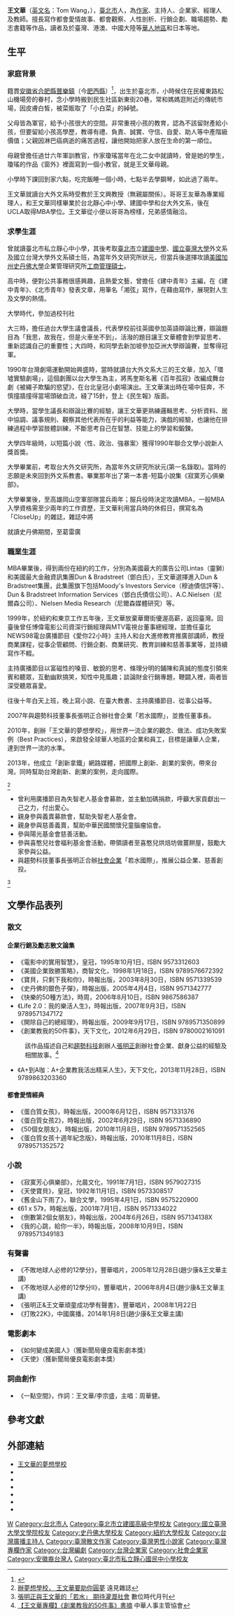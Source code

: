 {{Otheruses|other=名为王文华的其他人物|王文华}}
{{Infobox_Person
| name = 王文華
|image= 
|box_width= 180px
| Sex = 男
| english_names = Tom Wang
| nationality = {{ROC}}
| Native place = 
|occupation= 暢銷作家、 王文華的夢想學校校長、 News98《愛你22小時》主持人   
| period = 
| party = 
|birth_date= {{birth_date_and _age|1967|12|17}}
|birth_place={{TW}}[[臺北市|臺北市]] 
|death_date= 
|death_place=
| spouse = 
|education= 
* 臺北市私立靜心國民中小學暨幼稚園
* [[臺北市立建國高級中學|臺北市立建國高級中學]]
* [[國立臺灣大學|國立臺灣大學]]外國語文學系文學學士
* [[美國|美國]][[斯坦福大學|斯坦福大學]][[斯坦福商学研究生院|斯坦福商学研究生院]][[企業管理碩士|企業管理碩士]]
* 紐約大學電影製作密集班 
| past = 
*Dun & Bradstreet
*Moody's Investors Service
*Dun & Bradstreet Software Japan
*Nielsen Media Research
* 博偉電影公司資深行銷經理
* MTV電視台亞太區董事總經理
* 台大進修教育推廣部講師
* NEWS98廣播節目主持人
* 若水國際股份有限公司董事長
* 王文華的夢想學校校長、執行長及教育訓練講師
| work =
* 《天使寶貝》
* 《舊金山下雨了》
* 《電影中的實用智慧》
* 《美國企業致勝策略》
* 《蛋白質女孩》
* 《[http://www.books.com.tw/exep/assp.php/jamezku/products/0010196628?utm_source=jamezku&utm_medium=ap-books&utm_content=recommend&utm_campaign=ap-201411 蛋白質女孩2]》
* 《61 x 57》
* 《寶貝，只剩下我和你》
* 《倒數第2個女朋友》
* 《史丹佛的銀色子彈》
* 《[http://www.books.com.tw/exep/assp.php/jamezku/products/0010379376?utm_source=jamezku&utm_medium=ap-books&utm_content=recommend&utm_campaign=ap-201411 Life 2.0：我的樂活人生]》
* 《[http://www.books.com.tw/exep/assp.php/jamezku/products/0010416830?utm_source=jamezku&utm_medium=ap-books&utm_content=recommend&utm_campaign=ap-201411 我的心跳，給你一半]》
* 《[http://www.books.com.tw/exep/assp.php/jamezku/products/0010447401?utm_source=jamezku&utm_medium=ap-books&utm_content=recommend&utm_campaign=ap-201411 開除自己的總經理]》
* 《[http://www.books.com.tw/exep/assp.php/jamezku/products/0010486219?utm_source=jamezku&utm_medium=ap-books&utm_content=recommend&utm_campaign=ap-201411 50個女朋友]》
* 《蛋白質女孩十週年紀念版》
* 《[http://www.books.com.tw/exep/assp.php/jamezku/products/0010549979?utm_source=jamezku&utm_medium=ap-books&utm_content=recommend&utm_campaign=ap-201411 創業教我的50件事]》
*《我單身的最後一年》
|awards=
* 聯合文學小說新人獎
* 新聞局優良電影劇本獎
}}

'''王文華'''（[[英文名|英文名]]：Tom Wang，{{bd|1967年|12月17日}}），[[臺北市|臺北市]]人，為[[作家|作家]]、主持人、企業家、經理人及教師。擅長寫作都會愛情故事、都會觀察、人性剖析、行銷企劃、職場趨勢、勵志書籍等作品，讀者及於臺灣、港澳、中國大陸等[[華人地區|華人地區]]和日本等地。

==生平==
===家庭背景===
籍貫[[安徽省_(中华民国)|安徽省]][[合肥縣|合肥縣]][[豐樂鎮_(肥西縣)|豐樂鎮]]（今[[肥西縣|肥西縣]]）<ref>{{Cite web |url=http://www.readingtimes.com.tw/authors/tomwang/works/back_home.htm |title=回家 - 時報悅讀網：王文華流行館--其他散文作品 |access-date=2021-02-18 |archive-date=2020-01-22 |archive-url=https://web.archive.org/web/20200122164936/http://www.readingtimes.com.tw/authors/tomwang/works/back_home.htm |dead-url=no }}</ref>，出生於臺北市，小時候住在民權東路松山機場旁的眷村，念小學時搬到民生社區新東街20巷，常和媽媽逛附近的傳統市場，因皮膚白皙，被菜販取了「小白菜」的綽號。

父母皆為軍官，給予小孩很大的空間。非常重視小孩的教育，認為不該留財產給小孩，但要留給小孩高學歷，教導有禮、負責、誠實、守信、自愛、助人等中產階級價值；父親因淋巴癌病逝的痛苦過程，讓他開始把家人放在生命的第一順位。

母親曾擔任過廿六年軍訓教官，作家瓊瑤當年在北二女中就讀時，曾是她的學生，瓊瑤的作品《窗外》裡面寫到一個小教官，就是王文華母親。

小學時下課回到家六點，吃完飯睡一個小時，七點半去學鋼琴，如此過了兩年。

王文華就讀台大外文系時受教於王文興教授（無親屬關係）。哥哥王友華為專業經理人，和王文華同樣畢業於台北靜心中小學、建國中學和台大外文系，後在 UCLA取得MBA學位。王文華從小便以哥哥為榜樣，兄弟感情融洽。

===求學生涯===
曾就讀臺北市私立靜心中小學，其後考取[[臺北市|臺北市]]立[[建國中學|建國中學]]、[[國立臺灣大學|國立臺灣大學]]外文系及國立台灣大學外文系碩士班，為當年外文研究所狀元，但當兵後選擇攻讀[[美國|美國]][[加州|加州]][[史丹佛大學|史丹佛大學]]企業管理研究所[[工商管理碩士|工商管理碩士]]。

高中時，便對公共事務很感興趣，且熱愛文藝，曾擔任《建中青年》主編，在《建中青年》、《北市青年》發表文章，用筆名「湘弦」寫作，在藉由寫作，展現對人生及文學的熱情。

大學時代，參加過校刊社

大三時，擔任過台大學生議會議長，代表學校前往英國參加英語辯論比賽，辯論題目為「我思，故我在，但是火車坐不到」，活潑的題目讓王文華體會到學習思考、重新認識自己的重要性；大四時，和同學去新加坡參加亞洲大學辯論賽，並奪得冠軍。

1990年台灣劇場運動開始興盛時，當時就讀台大外文系大三的王文華，加入「環墟實驗劇場」，這個劇團以台大學生為主，將馬奎斯名著《百年孤寂》改編成舞台劇《被繩子欺騙的慾望》，在台北皇冠小劇場演出。王文華演出時在場中狂奔，不慎撞牆撞得當場頭破血流，縫了15針，登上《民生報》版面。

大學時，當學生議長和辯論比賽的經驗，讓王文華更熟練邏輯思考、分析資料、居中協調、議事規則、觀察其他代表所在乎的利益等能力，演戲的經驗，也讓他在排練過程中學習肢體訓練，不斷思考自己在智慧、技能上的學習和鍛鍊。

大學四年級時，以短篇小說〈性、政治、強暴案〉獲得1990年聯合文學小說新人獎首獎。

大學畢業前，考取台大外文研究所，為當年外文研究所狀元(第一名錄取)。當時的志願是未來回到外文系教書。畢業那年出了第一本書-短篇小說集《寂寞芳心俱樂部》。

大學畢業後，至高雄岡山空軍部隊當兵兩年；服兵役時決定攻讀MBA，一般MBA入學資格需至少兩年的工作資歷，王文華利用當兵時的休假日，撰寫名為「CloseUp」的雜誌，雜誌中將

就讀史丹佛期間，至葛雷廣

===職業生涯===
MBA畢業後，得到兩份在紐約的工作，分別為美國最大的廣告公司Lintas（靈獅）和美國最大金融資訊集團Dun & Bradstreet（鄧白氏），王文華選擇進入Dun & Bradstreet集團，此集團旗下包括Moody's Investors Service（穆迪債信評等）、Dun & Bradstreet Information Services（鄧白氏債信公司）、A.C.Nielsen（尼爾森公司）、Nielsen Media Research（尼爾森媒體研究）等。

1999年，於紐約和東京工作五年後，王文華放棄華爾街優渥高薪，返回臺灣。回臺後曾任博偉電影公司資深行銷經理與MTV電視台董事總經理，並擔任臺北NEWS98電台廣播節目《愛你22小時》主持人和台大進修教育推廣部講師，教授商業課程，從事企管顧問、行銷企劃、商業研究、教育訓練和慈善事業等，並持續寫作不輟。

主持廣播節目以富磁性的嗓音、敏銳的思考、條理分明的鋪陳和真誠的態度引領來賓和聽眾，互動幽默搞笑，知性中見風趣；談論財金行銷專題，鞭闢入裡，兩者皆深受聽眾喜愛。

往後十年白天上班，晚上寫小說、在臺大教書、主持廣播節目、從事公益等。

2007年與趨勢科技董事長張明正合辦社會企業「若水國際」，並擔任董事長。

2010年，創辦「王文華的夢想學校」，用世界一流企業的觀念、做法、成功失敗案例（Best Practices），來啟發全球華人地區的企業和員工，目標是讓華人企業，達到世界一流的水準。

2013年，他成立「創新拿鐵」網路媒體，把國際上創新、創業的案例，帶來台灣。同時幫助台灣創新、創業的案例，走向國際。

<ref>[http://www.gvm.com.tw/Boardcontent_17331.html 辦夢想學校， 王文華要助你圓夢] {{Wayback|url=http://www.gvm.com.tw/Boardcontent_17331.html |date=20130406022003 }} 遠見雜誌</ref>


* 曾利用廣播節目為失智老人基金會募款，並主動加碼捐款，呼籲大家貢獻出一己之力，付出愛心。
* 親身參與義賣募款會，幫助失智老人基金會。
* 親身參與慈善義賣，幫助中華民國關懷兒童腦瘤協會。
* 參與陽光基金會慈善活動。
* 參與喜憨兒社會福利基金會活動，帶領讀者至喜憨兒烘焙坊做薑餅屋，鼓勵大家參與公益。
* 與趨勢科技董事長張明正合辦[[社會企業|社會企業]]「若水國際」，推展公益企業、慈善創投。
<ref>[http://www.bnext.com.tw/article/view/id/20 張明正與王文華的「若水」 期待灌溉社會] {{Wayback|url=http://www.bnext.com.tw/article/view/id/20 |date=20160304195415 }}數位時代月刊</ref>

==文學作品表列==
=== 散文 ===
==== 企業行銷及勵志散文論集 ====
* 《電影中的實用智慧》，皇冠，1995年10月1日，ISBN 9573312603
* 《美國企業致勝策略》，商智文化，1998年1月18日，ISBN 9789576672392
* 《寶貝，只剩下我和你》，時報出版，2003年8月30日，ISBN 9571339539
* 《史丹佛的銀色子彈》，時報出版，2005年4月4日，ISBN 9571342777
* 《快樂的50種方法》，時周，2006年8月10日，ISBN 9867586387
* 《Life 2.0：我的樂活人生》，時報出版，2007年9月3日，ISBN 9789571347172
* 《開除自己的總經理》，時報出版，2009年9月17日，ISBN 9789571350899
* 《創業教我的50件事》，天下文化，2012年6月29日，ISBN 9780002161091
: 該作品描述自己和[[趨勢科技|趨勢科技]]創辦人[[張明正|張明正]]創辦社會企業、獻身公益的經驗及相關故事。<ref>[http://www.hr.org.tw/hr_2.asp?ctype=2&autono=584 【王文華專欄】《創業教我的50件事》書摘] {{Wayback|url=http://www.hr.org.tw/hr_2.asp?ctype=2&autono=584 |date=20140517143925 }} 中華人事主管協會</ref>
* 《A+到A咖：A+企業教我活出精采人生》，天下文化，2013年11月28日，ISBN 9789863203360

==== 都會愛情經典 ====
* 《蛋白質女孩》，時報出版，2000年6月12日，ISBN 9571331376
* 《蛋白質女孩2》，時報出版，2002年6月29日，ISBN 9571336890
* 《50個女朋友》，時報出版，2010年11月8日，ISBN 9789571352565
* 《蛋白質女孩十週年紀念版》，時報出版，2010年11月8日，ISBN 9789571352572

=== 小說 ===
* 《寂寞芳心俱樂部》，允晨文化，1991年7月1日，ISBN 9579027315
* 《天使寶貝》，皇冠，1992年11月1日，ISBN 9573308517
* 《舊金山下雨了》，聯合文學，1995年4月1日，ISBN 9575220900
* 《61 x 57》，時報出版，2001年7月1日，ISBN 9571334022
* 《倒數第2個女朋友》，時報出版，2004年6月26日，ISBN 957134138X
* 《我的心跳，給你一半》，時報出版，2008年10月9日，ISBN 9789571349183

=== 有聲書 ===
* 《不敗地球人必修的12學分》，豐華唱片，2005年12月28日(趙少康&王文華主講)
* 《不敗地球人必修的12學分Ⅱ》，豐華唱片，2006年8月4日(趙少康&王文華主講)
* 《張明正&王文華頑童成功學有聲書》，豐華唱片，2008年1月22日
* 《打敗22K》，中國廣播，2014年1月8日(趙少康&王文華主講)

=== 電影劇本 ===
* 《如何變成美國人》（獲新聞局優良電影劇本獎）
* 《天使》（獲新聞局優良電影劇本獎）
=== 詞曲創作 ===
* 《一點空間》，作詞：王文華/李宗盛，主唱：周華健。

== 參考文獻 ==
{{reflist}}

== 外部連結 ==
* [http://www.dreamschool.com.tw/ 王文華的夢想學校]{{Wayback|url=http://www.dreamschool.com.tw/ |date=20110811060935 }}
* {{facebook|TheDreamSchool|王文華的夢想學校}}
* {{facebook|wangwenhua|王文華 TOM WANG}}
* {{plurk|tomandfriends }}
* {{flickr|photos/tom_friends/}}
* {{weibo|hellowenhua}}
* {{Sinablog|wangwenhua}}

{{Authority control}}
{{DEFAULTSORT:Wang王}}
[[Category:王姓|W]]
[[Category:台北市人|Category:台北市人]]
[[Category:臺北市立建國高級中學校友|Category:臺北市立建國高級中學校友]]
[[Category:國立臺灣大學文學院校友|Category:國立臺灣大學文學院校友]]
[[Category:史丹佛大學校友|Category:史丹佛大學校友]]
[[Category:紐約大學校友|Category:紐約大學校友]]
[[Category:台灣廣播主持人|Category:台灣廣播主持人]]
[[Category:臺灣散文作家|Category:臺灣散文作家]]
[[Category:臺灣男性小說家|Category:臺灣男性小說家]]
[[Category:臺灣專欄作家|Category:臺灣專欄作家]]
[[Category:台灣編劇|Category:台灣編劇]]
[[Category:台灣企業家|Category:台灣企業家]]
[[Category:社會企業家|Category:社會企業家]]
[[Category:安徽裔台灣人|Category:安徽裔台灣人]]
[[Category:臺北市私立靜心國民中小學校友|Category:臺北市私立靜心國民中小學校友]]